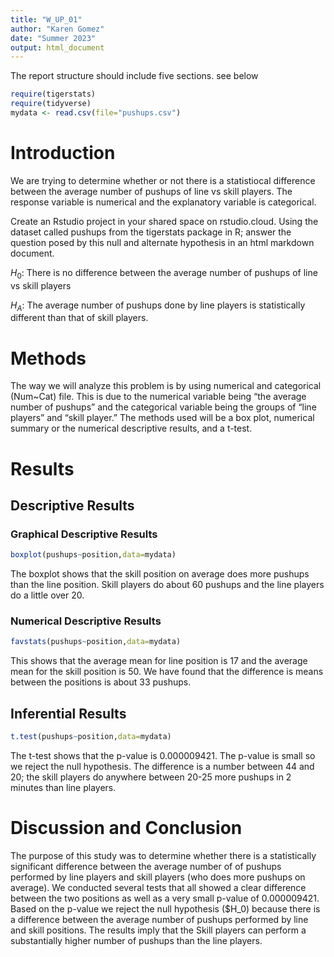 ```yaml
---
title: "W_UP_01"
author: "Karen Gomez"
date: "Summer 2023"
output: html_document
---
```




The report structure should include five sections.  see below



```r
require(tigerstats)
require(tidyverse)
mydata <- read.csv(file="pushups.csv")
```

# Introduction

<!--In this section you explain what you are trying to show. Where did the data come from? What is the research or other question you are trying to answer?!-->

We are trying to determine whether or not there is a statistiocal difference between the average number of pushups of line vs skill players. The response variable is numerical and the explanatory variable is categorical.


Create an Rstudio project in your shared space on rstudio.cloud.  Using the dataset called pushups from the tigerstats package in R; answer the question posed by this null and alternate hypothesis in an html markdown document.

$H_0$: There is no difference between the average number of pushups of line vs skill players

$H_A$: The average number of pushups done by line players is statistically different than that of skill players.

# Methods

<!--Decide on your methods: use "variable analysis" or other appropriate descriptors. Make sure to choose at least one graphical method and at least one numerical method.!-->

The way we will analyze this problem is by using numerical and categorical (Num~Cat) file. This is due to the numerical variable being "the average number of pushups" and the categorical variable being the groups of "line players" and "skill player." The methods used will be a box plot, numerical summary or the numerical descriptive results, and a t-test.

# Results

<!--Divide this section into two sub-sections: One for your descriptive results and one for your inferential results.!-->

## Descriptive Results

### Graphical Descriptive Results

<!--Graphical results here. Make sure to show your code. Provide appropriate labels for axes, giving units if possible, and provide a good title for the graph, too. Use the graphical results to describe the patterns if any that exist in the data as focused toward the research question!-->

```r
boxplot(pushups~position,data=mydata)
```

The boxplot shows that the skill position on average does more pushups than the line position. Skill players do about 60 pushups and the line players do a little over 20. 

### Numerical Descriptive Results

<!--Numerical results go here. Use the numerical results to describe the patterns if any that exist in the data as focused toward the research question!-->

```r
favstats(pushups~position,data=mydata)
```

This shows that the average mean for line position is 17 and the average mean for the skill position is 50. We have found that the difference is means between the positions is about 33 pushups. 

## Inferential Results

<!--State hypothesis clearly. Make sure your discussion of the inferential test covers all the aspects that the test output produces, such as test statistic, p-value etc. Make a decision about the null hypothesis, explain the assumptions on which the selected test/procedure was based, and why the chosen procedure satisfys the assumptions and is appropriate to answer the research question!-->

```r
t.test(pushups~position,data=mydata)
```

The t-test shows that the p-value is 0.000009421. The p-value is small so we reject the null hypothesis. The difference is a number between 44 and 20; the skill players do anywhere between 20-25 more pushups in 2 minutes than line players.


# Discussion and Conclusion

<!--Discussion and conclusion here. If you found a relationship be sure to consider whether the relationship occurs because one of the variavbles causes the other, or whether they perhasps are related for some other reason. Watch the chapter 6 videos from the GeorgeTown videos collection.!-->

The purpose of this study was to determine whether there is a statistically significant difference between the average number of of pushups performed by line players and skill players (who does more pushups on average). We conducted several tests that all showed a clear difference between the two positions as well as a very small p-value of 0.000009421. Based on the p-value we reject the null hypothesis ($H_0) because there is a difference between the average number of pushups performed by line and skill positions. The results imply that the Skill players can perform a substantially higher number of pushups than the line players.

